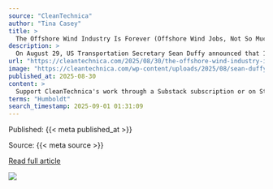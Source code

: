 ```yaml
---
source: "CleanTechnica"
author: "Tina Casey"
title: >
  The Offshore Wind Industry Is Forever (Offshore Wind Jobs, Not So Much)
description: >
  On August 29, US Transportation Secretary Sean Duffy announced that 12 portside projects in support of the US offshore wind industry will lose their federal funding. The post The Offshore Wind Industry Is Forever (Offshore Wind Jobs, Not So Much) appeared fir…
url: "https://cleantechnica.com/2025/08/30/the-offshore-wind-industry-is-forever-offshore-wind-jobs-not-so-much/"
image: "https://cleantechnica.com/wp-content/uploads/2025/08/sean-duffy-us-dot.jpg"
published_at: 2025-08-30
content: >
  Support CleanTechnica's work through a Substack subscription or on Stripe.  Cry me a river. Wait, make that two rivers. On Friday, August 29, the Trump administration yanked another rug out from unde… [+8716 chars]
terms: "Humboldt"
search_timestamp: 2025-09-01 01:31:09
---
```



Published: {{< meta published_at >}}


Source: {{< meta source >}}


[Read full article]({{< meta url >}}){target='_blank'}



![](`r rmarkdown::metadata$image[1]`)
